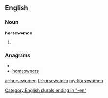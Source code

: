 ==English==
===Noun===
'''horsewomen'''

#{{plural of|[[horsewoman]]}}

===Anagrams===
* {{alphagram|eehmnoorsw}}
* [[homeowners#English|homeowners]]

[[Category:English plurals ending in "-en"]]

[[ar:horsewomen]]
[[fr:horsewomen]]
[[my:horsewomen]]